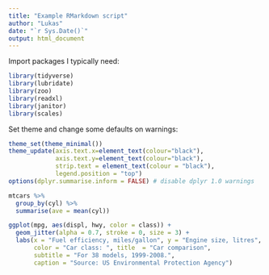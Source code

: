 ```yaml
---
title: "Example RMarkdown script"
author: "Lukas"
date: "`r Sys.Date()`"
output: html_document
---
```


Import packages I typically need:

```r
library(tidyverse)
library(lubridate)
library(zoo)
library(readxl)
library(janitor)
library(scales)
```

Set theme and change some defaults on warnings:

```r
theme_set(theme_minimal())
theme_update(axis.text.x=element_text(colour="black"),
             axis.text.y=element_text(colour="black"),
             strip.text = element_text(colour = "black"),
             legend.position = "top") 
options(dplyr.summarise.inform = FALSE) # disable dplyr 1.0 warnings
```

```r
mtcars %>% 
  group_by(cyl) %>% 
  summarise(ave = mean(cyl))
```

```r
ggplot(mpg, aes(displ, hwy, color = class)) +
  geom_jitter(alpha = 0.7, stroke = 0, size = 3) +
  labs(x = "Fuel efficiency, miles/gallon", y = "Engine size, litres",
       color = "Car class: ", title  = "Car comparison",
       subtitle = "For 38 models, 1999-2008.",
       caption = "Source: US Environmental Protection Agency")
```





